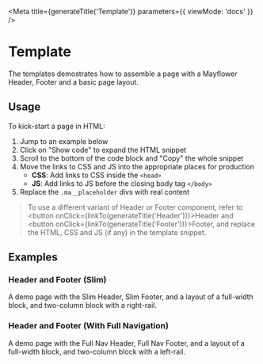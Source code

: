 

<Meta
  title={generateTitle('Template')}
  parameters={{
    viewMode: 'docs'
  }}
/>

# Template

The templates demostrates how to assemble a page with a Mayflower Header, Footer and a basic page layout.


## Usage
To kick-start a page in HTML:
1. Jump to an example below
2. Click on "Show code" to expand the HTML snippet
3. Scroll to the bottom of the code block and "Copy" the whole snippet
4. Move the links to CSS and JS into the appropriate places for production
    - **CSS**: Add links to CSS inside the `<head>`
    - **JS**: Add links to JS before the closing body tag `</body>`
5. Replace the `.ma__placeholder` divs with real content

> To use a different variant of Header or Footer component, refer to <button onClick={linkTo(generateTitle('Header'))}>Header</button> and <button onClick={linkTo(generateTitle('Footer'))}>Footer</button>, and replace the HTML, CSS and JS (if any) in the template snippet.



## Examples

### Header and Footer (Slim)
A demo page with the Slim Header, Slim Footer, and a layout of a full-width block, and two-column block with a right-rail.

<Canvas>
    <Story story={stories.templateBasic} />
</Canvas>

### Header and Footer (With Full Navigation)
A demo page with the Full Nav Header, Full Nav Footer, and a layout of a full-width block, and two-column block with a left-rail.

<Canvas>
    <Story story={stories.templateFull} />
</Canvas>
